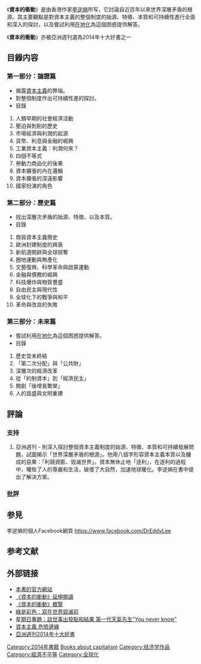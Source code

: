 {{多個問題|
{{unreferenced|time=2014-12-07T11:49:15+00:00}}
{{擴充|time=2014-12-07}}
{{孤立|time=2014-12-07}}
}}
{{infobox book
| name         = 資本的衝動
| image        = 
| author       = [[李逆熵|李逆熵]]
| illustrator  = 
| caption      = 
| country      = [[香港|香港]]
| language     = [[中文|中文]]
| series       =
| subject      = [[資本主義|資本主義]]、[[經濟史|經濟史]]、[[貧富差距|貧富差距]]
| genre        = 
| publisher    = [[經濟日報出版社|經濟日報出版社]]
| pub_date     = 2014年12月
| media_type   = 
| pages        = 405
| isbn         = ISBN 978-9626788448 
| dewey= 
| congress= 
| oclc= 
| preceded_by  = 
| followed_by  = 
}}

《'''資本的衝動'''》是由香港作家[[李逆熵|李逆熵]]所写，它討論自近百年以來世界深層矛盾的根源。其主要觀點是對資本主義的整個制度的始源、特徵、本質和可持續性進行全面和深入的探討，以及嘗試利用[[在地化|在地化]]為這個困惑提供解答。

《'''資本的衝動'''》亦被亞洲週刊選為2014年十大好書之一

==目錄内容==
=== 第一部分：論證篇 === 
* 揭露[[資本主義|資本主義]]的弊端。
* 對整個制度作出可持續性進的探討。
* 目錄
# 人類早期的社會經濟活動
# 壓迫與剝削的歷史
# 市場經濟與利潤的起源
# 貨幣、利息與金融的崛興
# 工業資本主義：利潤何來？
# 四個不等式
# 勞動力商品化的後果
# 資本擴張的內在邏輯
# 資本擴張的深遠影響
# 國家扮演的角色
=== 第二部分：歷史篇=== 
* 找出深層次矛盾的始源、特徵、以及本質。
* 目錄
# 商貿資本主義簡史
# 歐洲封建制度的興衰
# 新航道開辟與全球掠奪
# 圈地運動與無產化
# 文藝復興、科學革命與啟蒙運動
# 金融與債務的崛興
# 科技爆炸與物質豐盛
# 自由民主與現代性
# 全球化下的戰爭與和平
# 革命與改良的失敗
=== 第三部分：未來篇=== 
*嘗試利用[[在地化|在地化]]為這個困惑提供解答。
* 目錄
# 歷史並未終結
# 「第二次分配」與「公共財」
# 深層次的經濟改革
# 從「約制資本」到「經濟民主」
# 開創「後增長繁榮」
# 人的昌盛與文明重建

==評論==
=== 支持 ===
# 亞洲週刊 - 則深入探討整個資本主義制度的始源、特徵、本質和可持續發展問題，試圖揭示「世界深層矛盾的根源」。他用八個字形容資本主義本質以及釀成的惡果：「利競資膨、毀滅世界」。資本無休止地「逐利」，在逐利的過程中，犧牲了人的尊嚴和生活，破壞了大自然，加速地球暖化。李逆熵在書中提出了解決方案。

=== 批評 ===
{{Empty section}}

==参見==
李逆熵的個人Facebook網頁
https://www.facebook.com/DrEddyLee
{{Empty section}}

==参考文献==
{{reflist|30em}}

==外部链接==
{{Library resources box|onlinebooks=yes}}
* [http://www.etpress.com.hk/etpress/bookdetail.do?id=9789626788448 本書的官方網站] {{Wayback|url=http://www.etpress.com.hk/etpress/bookdetail.do?id=9789626788448 |date=20200921064537 }}
* [http://blogger.etpress.com.hk/eddylwc/?p=1569 《資本的衝動》延伸閱讀] {{Wayback|url=http://blogger.etpress.com.hk/eddylwc/?p=1569 |date=20190916181856 }}
* [http://blogger.etpress.com.hk/eddylwc/?p=1594 《資本的衝動》概覽] {{Wayback|url=http://blogger.etpress.com.hk/eddylwc/?p=1594 |date=20191012151101 }}
* [http://hk.apple.nextmedia.com/supplement/travel/art/20141206/18958849 綠是彩色：寫在世界毀滅前] {{Wayback|url=http://hk.apple.nextmedia.com/supplement/travel/art/20141206/18958849 |date=20160304133227 }}
* [http://hk.apple.nextmedia.com/news/art/20141214/18968661 星期日專題：談世事出發點和結果 第一代天氣先生"You never know"] {{Wayback|url=http://hk.apple.nextmedia.com/news/art/20141214/18968661 |date=20160304204806 }}
* [https://www.facebook.com/imoneymagazine/photos/a.148578016968.116747.121673226968/10152543616736969/ 資本主義 危險邊緣]
* [http://www.yzzk.com/cfm/special_list3.cfm?id=1419996520226 亞洲週刊2014年十大好書]

[[Category:2014年書籍|Category:2014年書籍]]
[[Category:资本主义|Books about capitalism]]
[[Category:经济学作品|Category:经济学作品]]
[[Category:經濟不平等|Category:經濟不平等]]
[[Category:全球化|Category:全球化]]